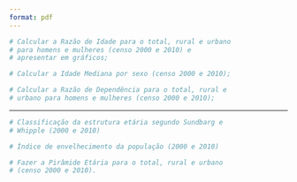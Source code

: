 ```yaml
---
format: pdf
---
```


```r
# Calcular a Razão de Idade para o total, rural e urbano
# para homens e mulheres (censo 2000 e 2010) e
# apresentar em gráficos;
```

```r
# Calcular a Idade Mediana por sexo (censo 2000 e 2010);
```

```r
# Calcular a Razão de Dependência para o total, rural e
# urbano para homens e mulheres (censo 2000 e 2010);
```

--- 

```r
# Classificação da estrutura etária segundo Sundbarg e
# Whipple (2000 e 2010)

# Índice de envelhecimento da população (2000 e 2010)

# Fazer a Pirâmide Etária para o total, rural e urbano
# (censo 2000 e 2010).
```


